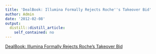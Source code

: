 ```yaml
---
title: 'DealBook: Illumina Formally Rejects Roche''s Takeover Bid'
author: Admin
date: '2012-02-08'
output:
  distill::distill_article:
    self_contained: no
---
```


[DealBook: Illumina Formally Rejects Roche's Takeover Bid](http://dealbook.nytimes.com/2012/02/07/illumina-formally-rejects-roches-takeover-bid/)
